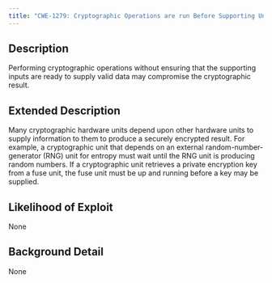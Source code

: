 ```yaml
---
title: "CWE-1279: Cryptographic Operations are run Before Supporting Units are Ready"
---
```


## Description
Performing cryptographic operations without ensuring that the supporting inputs are ready to supply valid data may compromise the cryptographic result.

## Extended Description
Many cryptographic hardware units depend upon other hardware units to supply information to them to produce a securely encrypted result. For example, a cryptographic unit that depends on an external random-number-generator (RNG) unit for entropy must wait until the RNG unit is producing random numbers. If a cryptographic unit retrieves a private encryption key from a fuse unit, the fuse unit must be up and running before a key may be supplied.
			

## Likelihood of Exploit
None

## Background Detail
None
        